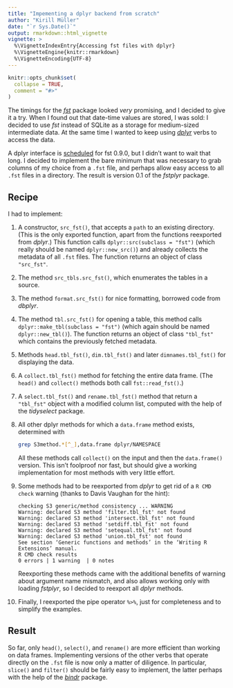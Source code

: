 ```yaml
---
title: "Impementing a dplyr backend from scratch"
author: "Kirill Müller"
date: "`r Sys.Date()`"
output: rmarkdown::html_vignette
vignette: >
  %\VignetteIndexEntry{Accessing fst files with dplyr}
  %\VignetteEngine{knitr::rmarkdown}
  %\VignetteEncoding{UTF-8}
---
```


```r
knitr::opts_chunk$set(
  collapse = TRUE,
  comment = "#>"
)
```

The timings for the [*fst*](http://www.fstpackage.org/) package looked *very* promising, and I decided to give it a try. When I found out that date-time values are stored, I was sold: I decided to use *fst* instead of SQLite as a storage for medium-sized intermediate data. At the same time I wanted to keep using [*dplyr*](http://dplyr.tidyverse.org/) verbs to access the data.

A dplyr interface is [scheduled](https://github.com/fstpackage/fst/issues/108) for fst 0.9.0, but I didn't want to wait that long. I decided to implement the bare minimum that was necessary to grab columns of my choice from a `.fst` file, and perhaps allow easy access to all `.fst` files in a directory. The result is version 0.1 of the *fstplyr* package.

## Recipe

I had to implement:

1. A constructor, `src_fst()`, that accepts a `path` to an existing directory. (This is the only exported function, apart from the functions reexported from *dplyr*.) This function calls `dplyr::src(subclass = "fst")` (which really should be named `dplyr::new_src()`) and already collects the metadata of all `.fst` files. The function returns an object of class `"src_fst"`.

2. The method `src_tbls.src_fst()`, which enumerates the tables in a source.

3. The method `format.src_fst()` for nice formatting, borrowed code from *dbplyr*.

4. The method `tbl.src_fst()` for opening a table, this method calls `dplyr::make_tbl(subclass = "fst")` (which again should be named `dplyr::new_tbl()`).  The function returns an object of class `"tbl_fst"` which contains the previously fetched metadata.

5. Methods `head.tbl_fst()`, `dim.tbl_fst()` and later `dimnames.tbl_fst()` for displaying the data.

6. A `collect.tbl_fst()` method for fetching the entire data frame. (The `head()` and `collect()` methods both call `fst::read_fst()`.)

7. A `select.tbl_fst()` and `rename.tbl_fst()` method that return a `"tbl_fst"` object with a modified column list, computed with the help of the *tidyselect* package.

8. All other dplyr methods for which a `data.frame` method exists, determined with

    ```sh
    grep S3method.*[^_],data.frame dplyr/NAMESPACE
    ```

    All these methods call `collect()` on the input and then the `data.frame()` version. This isn't foolproof nor fast, but should give a working implementation for most methods with very little effort.

9. Some methods had to be reexported from *dplyr* to get rid of a `R CMD check` warning (thanks to Davis Vaughan for the hint):

    ```
    checking S3 generic/method consistency ... WARNING
    Warning: declared S3 method 'filter.tbl_fst' not found
    Warning: declared S3 method 'intersect.tbl_fst' not found
    Warning: declared S3 method 'setdiff.tbl_fst' not found
    Warning: declared S3 method 'setequal.tbl_fst' not found
    Warning: declared S3 method 'union.tbl_fst' not found
    See section ‘Generic functions and methods’ in the ‘Writing R
    Extensions’ manual.
    R CMD check results
    0 errors | 1 warning  | 0 notes
    ```

    Reexporting these methods came with the additional benefits of warning about argument name mismatch, and also allows working only with loading *fstplyr*, so I decided to reexport all *dplyr* methods.

10. Finally, I reexported the pipe operator `%>%`, just for completeness and to simplify the examples.


## Result

So far, only `head()`, `select()`, and `rename()` are more efficient than working on data frames. Implementing versions of the other verbs that operate directly on the `.fst` file is now only a matter of diligence. In particular, `slice()` and `filter()` should be fairly easy to implement, the latter perhaps with the help of the [*bindr*](https://krlmlr.github.io/bindr/) package.
